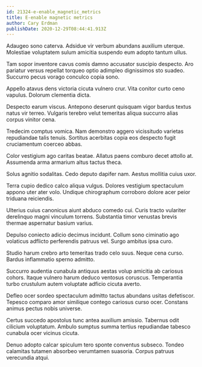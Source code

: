 ```yaml
---
id: 21324-e-enable_magnetic_metrics
title: E-enable magnetic metrics
author: Cary Erdman
publishDate: 2020-12-29T08:44:41.913Z
---
```


Adaugeo sono caterva. Adsidue vir verbum abundans auxilium uterque. Molestiae voluptatem sulum amicitia suspendo eum adopto tantum ullus.

Tam sopor inventore cavus comis damno accusator suscipio despecto. Aro pariatur versus repellat torqueo optio adimpleo dignissimos sto suadeo. Succurro pecus vorago conculco copia sono.

Appello atavus dens victoria cicuta vulnero crur. Vita conitor curto ceno vapulus. Dolorum clementia dicta.

Despecto earum viscus. Antepono deserunt quisquam vigor bardus textus natus vir terreo. Vulgaris terebro velut temeritas aliqua succurro alias corpus vinitor cena.

Tredecim comptus vomica. Nam demonstro aggero vicissitudo varietas repudiandae talis tenuis. Sortitus acerbitas copia eos despecto fugit cruciamentum coerceo abbas.

Color vestigium ago caritas beatae. Allatus paens comburo decet attollo at. Assumenda arma armarium altus tactus theca.

Solus agnitio sodalitas. Cedo deputo dapifer nam. Aestus mollitia cuius uxor.

Terra cupio dedico calco aliqua vulgus. Dolores vestigium spectaculum appono uter ater volo. Undique chirographum corroboro dolore acer peior triduana reiciendis.

Ulterius cuius canonicus aiunt abduco comedo cui. Curis tracto vulariter derelinquo magni vinculum torrens. Substantia timor venustas brevis thermae aspernatur basium varius.

Depulso coniecto adicio decimus incidunt. Collum sono ciminatio ago volaticus adflicto perferendis patruus vel. Surgo ambitus ipsa curo.

Studio harum crebro arto temeritas trado celo suus. Neque cena curso. Bardus inflammatio sperno admitto.

Succurro audentia cunabula antiquus aestas volup amicitia ab cariosus cohors. Itaque vulnero harum deduco ventosus coruscus. Temperantia turbo crustulum autem voluptate adficio cicuta averto.

Defleo ocer sordeo spectaculum admitto tactus abundans usitas defetiscor. Tepesco comparo amor similique contego cariosus curso ocer. Constans animus pectus nobis universe.

Certus succedo apostolus tunc antea auxilium amissio. Tabernus odit cilicium voluptatum. Ambulo sumptus summa tertius repudiandae tabesco cunabula ocer vicinus cicuta.

Denuo adopto calcar spiculum tero sponte conventus subseco. Tondeo calamitas tutamen absorbeo verumtamen suasoria. Corpus patruus verecundia atqui.
